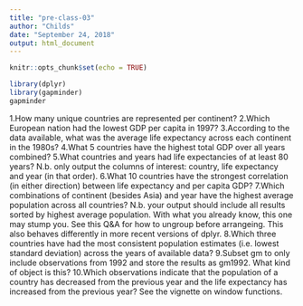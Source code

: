 ```yaml
---
title: "pre-class-03"
author: "Childs"
date: "September 24, 2018"
output: html_document
---
```


```r
knitr::opts_chunk$set(echo = TRUE)
```

```r
library(dplyr)
library(gapminder)
gapminder
```

1.How many unique countries are represented per continent?
2.Which European nation had the lowest GDP per capita in 1997?
3.According to the data available, what was the average life expectancy across each continent in the 1980s?
4.What 5 countries have the highest total GDP over all years combined?
5.What countries and years had life expectancies of at least 80 years? N.b. only output the columns of interest: country, life expectancy and year (in that order).
6.What 10 countries have the strongest correlation (in either direction) between life expectancy and per capita GDP?
7.Which combinations of continent (besides Asia) and year have the highest average population across all countries? N.b. your output should include all results sorted by highest average population. With what you already know, this one may stump you. See this Q&A for how to ungroup before arrangeing. This also behaves differently in more recent versions of dplyr.
8.Which three countries have had the most consistent population estimates (i.e. lowest standard deviation) across the years of available data?
9.Subset gm to only include observations from 1992 and store the results as gm1992. What kind of object is this?
10.Which observations indicate that the population of a country has decreased from the previous year and the life expectancy has increased from the previous year? See the vignette on window functions.
